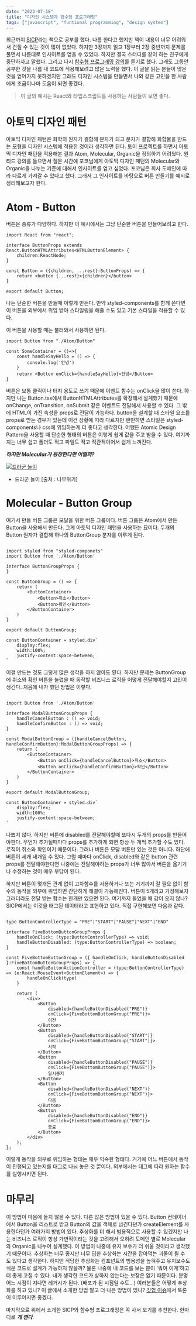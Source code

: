 ```yaml
---
date: "2023-07-18"
title: "디자인 시스템과 함수형 프로그래밍"
tags: ["javascript", "funtional programming", "design system"]
---
```


최근까지 [SICP](https://book.interpark.com/product/BookDisplay.do?_method=detail&sc.saNo=001&sc.prdNo=356237144)라는 책으로 공부를 했다.
나름 한다고 했지만 책이 내용이 너무 어려워서 건질 수 있는 것이 많이 없었다.
하지만 3장까지 읽고 1장부터 2장 중반까지 문제를 풀면서 나름대로 인사이트를 얻을 수 있었다.
하지만 결국 스터디를 같이 하는 친구에게 중단하자고 말했다. 그리고 다시 [함수형 프로그래밍 강의](https://www.inflearn.com/course/functional-es6/dashboard)를 듣기로 했다.
그래도 그동안 공부한 것을 나름 내 코드에 적용해보려고 많은 노력을 했다.
이 글을 읽는 분들이 많은 것을 얻어가지 못하겠지만 그래도 디자인 시스템을 만들면서 나와 같은 고민을 한 사람에게 조금이나마 도움이 되면 좋겠다.

> 이 글의 예시는 React와 타입스크립트를 사용하는 사람들이 보면 좋다.

# 아토믹 디자인 패턴

아토믹 디자인 패턴은 화학의 원자가 결합해 분자가 되고 분자가 결합해 화합물을 만드는 모형을 디자인 시스템에 적용한 것이라 생각하면 된다.
토이 프로젝트를 하면서 아토믹 디자인 패턴을 적용해본 결과 Atom, Molecular, Organic을 정의하기 어려웠다.
원티드 강의를 들으면서 질문 시간에 포코님에게 아토믹 디자인 패턴의 Molecular와 Organic을 나누는 기준에 대해서 인사이트를 얻고 싶었다.
포코님은 회사 도메인에 따라 다르게 가져갈 수 있다고 했다. 그래서 그 인사이트를 바탕으로 버튼 만들기를 예시로 정리해보고자 한다.

# Atom - Button

버튼은 종류가 다양하다. 하지만 이 예시에서는 그냥 단순한 버튼을 만들어보려고 한다.

```Button.tsx
import React from "react";

interface ButtonProps extends React.ButtonHTMLAttributes<HTMLButtonElement> {
    children:ReactNode;
}

const Button = ({children, ...rest}:ButtonProps) => {
    return <button {...rest}>{children}</button>
}

export default Button;
```

나는 단순한 버튼을 만들때 이렇게 만든다. 만약 styled-components를 함께 쓴다면 이 버튼을
외부에서 위임 받아 스타일링을 해줄 수도 있고 기본 스타일을 적용할 수 있다.

이 버튼을 사용할 때는 불러와서 사용하면 된다.

```SomeContainer.tsx
import Button from "./Atom/Button"

const SomeContainer = ()=>{
    const handleSayHello = () => {
        console.log('안녕')
    }
    return <Button onClick={handleSayHello}>안녕</Button>
}

```

버튼은 보통 클릭이나 터지 용도로 쓰기 때문에 이벤트 함수는 onClick을 많이 쓴다. 하지만 나는 Button.tsx에서 ButtonHTMLAttributes를 확장해서 설계했기 때문에
onChange, onTransition, onSubmit 같은 이벤트도 전달해서 사용할 수 있다. 그 밖에 HTML이 가진 속성을 props로 전달이 가능하다.
button을 설계할 때 스타일 요소를 props로 받는 경우가 있는데 이건 상황에 따라 다르지만 왠만하면 스타일은 styled-components나 css에 위임하는게 더 좋다고 생각한다.
어쨌든 Atomic Design Pattern을 사용할 때 단순한 형태의 버튼은 이렇게 쉽게 값을 주고 받을 수 있다. 여기까지는 너무 쉽고 폴더도 적고 파일도 적고 직관적이어서 쉽게 느껴진다.

**_하지만 Molecular가 등장한다면 어떨까?_**

<a href="https://namu.wiki/w/%EB%93%9C%EB%9D%BC%EA%B5%B0%20%EB%86%80%EC%9D%B4">
  <img
    src="https://i.namu.wiki/i/U9o_OyMjNtY7rFTkX3cTScLFQf-vcHWI92cWQTvS5BqxLtwN93s-jVAO7Nlwq4z08rkgpi_vdCyEwyxS8VWRyHkmHbdMtNXRE5bZYmjuknhpxlEtnDu3WkN8ZWCe_ru5XOEqJ0GJ6pnnMaN3_H3T8w.webp"
    alt="드라군 놀이"
  />
</a>

- 드라군 놀이 [출처 : 나무위키]

# Molecular - Button Group

여기서 만들 버튼 그룹은 모달을 위한 버튼 그룹이다. 버튼 그룹은 Atom에서 만든 Button을 사용해서 만든다. 그게 아토믹 디자인 패턴을 사용하는 묘미다.
두개의 Button 원자가 결합해 하나의 ButtonGroup 분자를 이루게 된다.

```ModalButtonGroup.tsx

import styled from "styled-componets"
import Button from './Atom/Button'

interface ButtonGroupProps {
}

const ButtonGroup = () => {
    return (
        <ButtonContainer>
            <Button>취소</Button>
            <Button>확인</Button>
        </ButtonContainer>
    )
}

export default ButtonGroup;

const ButtonContainer = styled.div`
    display:flex;
    width:100%;
    justify-content:space-between;
`

```

이걸 만드는 것도 그렇게 많은 생각을 하지 않아도 된다. 하지만 문제는 ButtonGroup에 취소와 확인 버튼을 눌렀을 때 동작할 비즈니스 로직을 어떻게 전달해야할지 고민이 생긴다.
처음에 내가 했던 방법은 이렇다.

```ModalButtonGroup.tsx

import Button from './Atom/Button'

interface ModalButtonGroupProps {
    handleCancelButton : () => void;
    handleConfirmButton : () => void;
}

const ModalButtonGroup = ({handleCancelButton, handleConfirmButton}:ModalButtonGroupProps) => {
    return (
        <ButtonContainer>
            <Button onClick={handleCancelButton}>취소</Button>
            <Button onClick={handleConfirmButton}>확인</Button>
        </ButtonContainer>
    )
}

export default ModalButtonGroup;

const ButtonContainer = styled.div`
    display:flex;
    width:100%;
    justify-content:space-between;
`

```

나쁘지 않다. 하지만 버튼에 disabled를 전달해야할때 또다시 두개의 props를 만들어야한다. 무언가 추가될때마다 props를 추가하게 되면 항상 두 개씩 추가할 수도 있다.
로직이 취소와 확인이기 때문이다. 그러나 버튼은 모달 버튼만 있는 것은 아니다. 하단에 버튼이 세개 네개일 수 있다. 그럴 때마다 onClick, disabled와 같은 button 관련 props를 전달해야한다면
나중에는 전달해야하는 props가 너무 많아서 버튼을 옮기거나 수정하는 것이 매우 부담이 된다.

하지만 버튼이 몇개든 관계 없이 고차함수를 사용하거나 또는 거기까지 갈 필요 없이 함수의 동작을 외부에 위임하면 간단하게 해결이 가능해진다. 버튼이 5개라고 가정해보자 그러더라도 전달 받는 함수는 한개만 있으면 된다.
여기까지 들었을 때 감이 오지 않나? SICP에서는 이것을 태그된 데이터라고 표현하고 있다. 직접 구현해보면 다음과 같다.

```FiveBottomButtonGroup.tsx

type ButtonControllerType = "PRE"|"START"|"PAUSE"|"NEXT"|"END"

interface FiveBottomButtonGroupProps {
    handleOnClick: (type:ButtonControllerType) => void;
    handleButtonDisabled: (type:ButtonControllerType) => boolean;
}

const FiveBottomButtonGroup = ({ handleOnClick, handleButtonDisabled }:FiveBottomButtonGroupProps) => {
    const handleButtonActionController = (type:ButtonControllerType) => (e:React.MouseEvent<ButtonElement>) => {
        handleOnClick(type)
    }

    return (
        <div>
            <Button
                disabled={handleButtonDisabled("PRE")}
                onClick={FiveBottomButtonGroup("PRE")}>
                이전
            </Button>
            <Button
                disabled={handleButtonDisabled("START")}
                onClick={FiveBottomButtonGroup("START")}>
                시작
            </Button>
            <Button
                disabled={handleButtonDisabled("PAUSE")}
                onClick={FiveBottomButtonGroup("PAUSE")}>
                일시중지
            </Button>
            <Button
                disabled={handleButtonDisabled("NEXT")}
                onClick={FiveBottomButtonGroup("NEXT")}>
                다음
            </Button>
            <Button
                disabled={handleButtonDisabled("END")}
                onClick={FiveBottomButtonGroup("END")}>
                종료
            </Button>
        </div>
    );
};

```

이렇게 동작을 외부로 위임하는 형태는 매우 익숙한 형태다. 거기에 어느 버튼에서 동작이 진행되고 있는지를 태그로 나눠 놓은 것 뿐이다.
외부에서는 태그에 따라 원하는 함수를 실행시키면 된다.

# 마무리

이 방법이 마음에 들지 않을 수 있다. 다른 많은 방법이 있을 수 있다. Button 컨테이너에서 Button을 리스트로 받고 Button의 값을 객체로 넘긴다던가 createElement를 사용한다던가 여러가지 방법이 있다.
추상화를 더 해서 범용적으로 사용할 수 있겠지만 나는 비즈니스 로직이 항상 가변적이라는 것을 고려해서 오히려 도메인 별로 Molecular와 Organic을 나누어 설계했다. 이 방법이 나중에 유지 보수가 더 쉬울 것이라고 생각했기 때문이다.
추상화는 너무 좋지만 너무 딥한 추상화는 시간을 잡아먹는 괴물이 될 수 도 있다고 생각한다. 하지만 적당한 추상화는 컴포넌트의 범용성을 높혀주고 유지보수도 쉬운 코드로 설계가 가능하지 않을까?
물론 나중에 내 코드를 보는 분이 '뭐여 이게'하고 더 좋게 고칠 수 있다. 내가 생각한 코드가 상하지 않는다는 보장은 없기 때문이다. 분명 어느 시점이 지나면 레거시가 된다. (배포가 된 시점일 수도...)
여러분들은 어떻게 추상화를 하고 있나? 이 글에서 소개한 방법 말고 더 나은 방법이 있나? [깃헙 이슈](https://github.com/movie42/hyunsu/issues/3)에서 토론이 이루어지면 좋겠다.

마지막으로 위에서 소개한 SICP와 함수형 프로그래밍은 꼭 사서 보기를 추천한다. 한마디로 **_개 쩐다_**.
